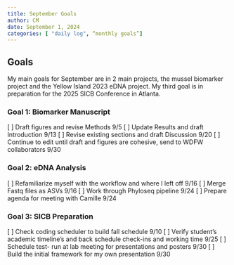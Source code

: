 ```yaml
---
title: September Goals
author: CM
date: September 1, 2024
categories: [ "daily log", “monthly goals”]
---
```


## Goals

My main goals for September are in 2 main projects, the mussel biomarker project and the Yellow Island 2023 eDNA project. My third goal is in preparation for the 2025 SICB Conference in Atlanta.

### Goal 1: Biomarker Manuscript
[ ] Draft figures and revise Methods 9/5
[ ] Update Results and draft Introduction 9/13
[ ] Revise existing sections and draft Discussion 9/20
[ ] Continue to edit until draft and figures are cohesive, send to WDFW collaborators 9/30

### Goal 2: eDNA Analysis
[ ] Refamiliarize myself with the workflow and where I left off 9/16
[ ] Merge Fastq files as ASVs 9/16
[ ] Work through Phyloseq pipeline 9/24
[ ] Prepare agenda for meeting with Camille 9/24

### Goal 3: SICB Preparation
[ ] Check coding scheduler to build fall schedule 9/10
[ ] Verify student’s academic timeline’s and back schedule check-ins and working time 9/25
[ ] Schedule test- run at lab meeting for presentations and posters 9/30
[ ] Build the initial framework for my own presentation 9/30
